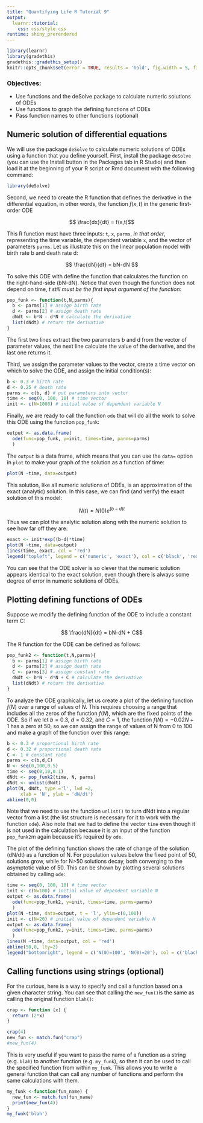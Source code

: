 ```yaml
---
title: "Quantifying Life R Tutorial 9"
output: 
  learnr::tutorial:
    css: css/style.css
runtime: shiny_prerendered
---
```


```r
library(learnr)
library(gradethis)
gradethis::gradethis_setup()
knitr::opts_chunk$set(error = TRUE, results = 'hold', fig.width = 5, fig.height = 4)
```


### Objectives:
* Use functions and the deSolve package to calculate numeric solutions of ODEs
* Use functions to graph the defining functions of ODEs
* Pass function names to other functions (optional)


## Numeric solution of differential equations 

We will use the package `deSolve` to calculate numeric solutions of ODEs using a function that you define yourself. First, install the package `deSolve` (you can use the Install button in the Packages tab in R Studio) and then load it at the beginning of your R script or Rmd document with the following command:

```r
library(deSolve)
```

Second, we need to create the R function that defines the derivative in the differential equation, in other words, the function $f(x,t)$ in the generic first-order ODE

$$ \frac{dx}{dt} = f(x,t)$$

This R function must have three inputs: `t`, `x`, `parms`, *in that order*, representing the time variable, the dependent variable `x`, and the vector of parameters `parms`. Let us illustrate this on the linear population  model with birth rate b and death rate d:

$$ \frac{dN}{dt} = bN-dN $$

To solve this ODE with define the function that calculates the function on the right-hand-side (bN-dN). Notice that even though the function does not depend on time, *t still must be the first input argument of the function*:

```r
pop_funk <- function(t,N,parms){
  b <- parms[1] # assign birth rate
  d <- parms[2] # assign death rate
  dNdt <- b*N - d*N # calculate the derivative
  list(dNdt) # return the derivative
}
```

The first two lines extract the two parameters b and d from the vector of parameter values, the next line calculate the value of the derivative, and the last one returns it.


Third, we assign the parameter values to the vector, create a time vector on which to solve the ODE, and assign the initial condition(s):

```r
b <- 0.3 # birth rate
d <- 0.25 # death rate
parms <- c(b, d) # put parameters into vector
time <- seq(0, 100, 10) # time vector
init <- c(N=1000) # initial value of dependent variable N
```


Finally, we are ready to call the function `ode` that will do all the work to solve this ODE using the function `pop_funk`:

```r
output <- as.data.frame(
  ode(func=pop_funk, y=init, times=time, parms=parms)
  )
```

The `output` is a data frame, which means that you can use the `data=` option in `plot` to make your graph of the solution as a function of time:

```r
plot(N ~time, data=output)
```

This solution, like all numeric solutions of ODEs, is an approximation of the exact (analytic) solution. In this case, we can find (and verify) the exact solution of this model:

$$ N(t) = N(0)e^{(b-d)t}$$

Thus we can plot the analytic solution along with the numeric solution to see how far off they are:

```r
exact <- init*exp((b-d)*time)
plot(N ~time, data=output)
lines(time, exact, col = 'red')
legend("topleft", legend = c('numeric', 'exact'), col = c('black', 'red'), lty=c(0,1), pch = c(1,NA))
```

You can see that the ODE solver is so clever that the numeric solution appears identical to the exact solution, even though there is always some degree of error in numeric solutions of ODEs.

## Plotting defining functions of ODEs 

Suppose we modify the defining function of the ODE to include a constant term C:

$$ \frac{dN}{dt} = bN-dN + C$$

The R function for the ODE can be defined as follows:

```r
pop_funk2 <- function(t,N,parms){
  b <- parms[1] # assign birth rate
  d <- parms[2] # assign death rate
  C <- parms[3] # assign constant rate
  dNdt <- b*N - d*N + C # calculate the derivative
  list(dNdt) # return the derivative
}
```

To analyze the ODE graphically, let us create a plot of the defining function $f(N)$ over a range of values of $N$. This requires choosing a range that includes all the zeros of the function $f(N)$, which are the fixed points of the ODE. So if we let $b=0.3$, $d=0.32$, and $C=1$, the function $f(N) = -0.02N+1$ has a zero at 50, so we can assign the range of values of N from 0 to 100 and make a graph of the function over this range:

```r
b <- 0.3 # proportional birth rate
d <- 0.32 # proportional death rate
C <- 1 # constant rate
parms <- c(b,d,C)
N <- seq(0,100,0.5)
time <- seq(0,10,0.1)
dNdt <- pop_funk2(time, N, parms)
dNdt <- unlist(dNdt)
plot(N, dNdt, type ='l', lwd =2, 
     xlab = 'N', ylab = 'dN/dt')
abline(0,0)
```

Note that we need to use the function `unlist()` to turn dNdt into a regular vector from a list (the list structure is necessary for it to work with the function `ode`). Also note that we had to define the vector `time` even though it is not used in the calculation because it is an input of the function `pop_funk2`m again because it's required by `ode`. 

The plot of the defining function shows the rate of change of the solution (dN/dt) as a function of N. For population values below the fixed point of 50, solutions grow, while for N>50 solutions decay, both converging to the asymptotic value of 50. This can be shown by plotting several solutions obtained by calling `ode`:

```r
time <- seq(0, 100, 10) # time vector
init <- c(N=100) # initial value of dependent variable N
output <- as.data.frame(
  ode(func=pop_funk2, y=init, times=time, parms=parms)
  )
plot(N ~time, data=output, t = 'l', ylim=c(0,100))
init <- c(N=20) # initial value of dependent variable N
output <- as.data.frame(
  ode(func=pop_funk2, y=init, times=time, parms=parms)
  )
lines(N ~time, data=output, col = 'red')
abline(50,0, lty=2)
legend("bottomright", legend = c('N(0)=100', 'N(0)=20'), col = c('black', 'red'), lty=1, pch = NA)
```



## Calling functions using strings (optional)

For the curious, here is a way to specify and call a function based on a given character string. You can see that calling the `new_fun() `is the same as calling the original function `blah()`: 

```r
crap <- function (x) {
  return (2*x)
}

crap(4)
new_fun <- match.fun("crap")
#new_fun(4)
```

This is very useful if you want to pass the name of a function as a string (e.g. `blah`)  to another function (e.g. `my_funk`), so then it can be used to call the specified function from within `my_funk`. This allows you to write a general function that can call any number of functions and perform the same calculations with them.

```r
my_funk <-function(fun_name) {
  new_fun <- match.fun(fun_name)
  print(new_fun(4))
}
my_funk('blah')
```


